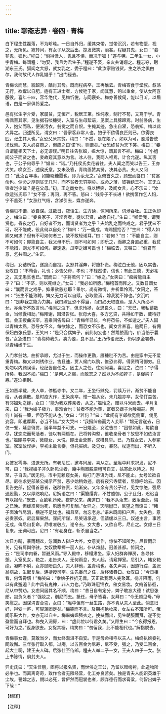 ```yaml
---
---
---
```

title: 聊斋志异 · 卷四 · 青梅
---

白下程生性磊落，不为畛畦。一日自外归，缓其束带，觉带沉沉，若有物堕，视之，无所见。宛转间，有女子从衣后出，掠发微笑，丽甚。程疑其鬼，女曰：“妾非鬼，狐也。”程曰：“倘得佳人，鬼且不惧，而况于狐！”遂与狎。二年生一女，小字青梅。每谓程：“勿娶，我且为君生子。”程遂不娶，亲友共诮姗之。程志夺，聘湖东王氏。狐闻之大怒，就女乳之，委于程曰：“此汝家赔钱货，生之杀之俱由尔，我何故代人作乳媪乎！”出门径去。

青梅长而慧，貌韶秀，酷肖其母。既而程病卒，王再醮去。青梅寄食于堂叔。叔荡无行，欲鬻以自肥。适有王进士者，方候铨于家，闻其慧，购以重金，使从女阿喜服役。喜年十四，容华绝代，见梅忻悦，与同寝处。梅亦善候伺，能以目听，以眉语，由是一家俱怜爱之。

邑有张生字介受，家屡贫，无恒产，税居王第。性纯孝，制行不苟，又笃于学。青梅偶至其家，见生据石啖糠粥，入室与生母絮语，见案上具豚蹄焉。时翁卧病，生入，抱父而私，便液污衣，翁觉之而自恨。生掩其迹，急出自濯，恐翁知。梅以此大异之。归述所见，谓女曰：“吾家客非常人也。娘子不欲得良匹则已，欲得良匹，张生其人也。”女恐父厌其贫。梅曰：“不然，是在娘子。如以为可，妾潜告使求伐焉。夫人必召商之，但应之曰‘诺’也，则谐矣。”女恐终贫为天下笑。梅曰：“妾自谓能相天下士，必无谬误。”明日往告张媪，媪大惊，谓其言不祥。梅曰：“小姐闻公子而贤之也，妾故窥其意以为言。冰人往，我两人袒焉，计合允遂。纵其否也，于公子何辱乎？”媪曰：“诺。”乃托侯氏卖花者往。夫人闻之而笑以告王，王亦大笑。唤女至，述侯氏意。女未及答，青梅亟赞其贤，决其必贵。夫人又问曰：“此汝百年事。如能啜糠覈也，即为汝允之。”女俯首久之，顾壁而答曰：“贫富命也。倘命之厚则贫无几时，而不贫者无穷期矣。或命之薄，彼锦绣王孙，其无立锥者岂少哉？是在父母。”初，王之商女也，将以博笑，及闻女言，心不乐曰：“汝欲适张氏耶？”女不答；再问，再不答。怒曰：“贱骨子不长进！欲携筐作乞人妇，宁不羞死！”女涨红气结，含涕引去，媒亦遂奔。

青梅见不谐，欲自谋。过数日，夜诣生，生方读，惊问所来，词涉吞吐。生正色却之，梅泣曰：“妾良家子，非淫奔者，徒以君贤，故愿自托。”生曰：“卿爱我，谓我贤也。昏夜之行，自好者不为，而谓贤者为之乎？夫始乱之而终成之，君子犹曰不可，况不能成，役此何以自处？”梅曰：“万一能成，肯赐援拾否？”生曰：“得人如卿又何求？但有不可如何者三，故不敢轻诺耳。”曰：“若何？”曰：“不能自主，则不可如何；即能自主，我父母不乐，则不可如何；即乐之，而卿之身直必重，我贫不能措，则尤不可如何。卿速退，瓜李之嫌可畏也！”梅临去，又嘱曰：“倘君有意，乞共图之。”生诺。

梅归，女诘所往，遂跪而自投。女怒其淫奔，将施扑责。梅泣白无他，因以实告。女叹曰：“不苟合，礼也；必告父母，孝也；不轻然诺，信也；有此三德，天必祐之，其无患贫也已。”既而曰：“子将若何？”曰：“嫁之。”女笑曰：“痴婢能自主乎？”曰：“不济，则以死继之。”女曰：“我必如所愿。”梅稽首而拜之。又数日谓女曰：“曩而言之戏乎，抑果欲慈悲耶？果尔，尚有微情，并祈垂怜焉。”女问之，答曰：“张生不能致聘，婢又无力可以自赎，必取盈焉，嫁我犹不嫁也。”女沉吟曰：“是非我之能为力矣。我曰嫁且恐不得当，而曰必无取直焉，是大人所必不允，亦余所不敢言也。”梅闻之泣下，但求怜拯，女思良久，曰：“无已，我私蓄数金，当倾囊相助。”梅拜谢，因潜告张。张母大喜，多方乞贷，共得如干数，藏待好音。会王授曲沃宰，喜乘间告母曰：“青梅年已长，今将莅任，不如遣之。”夫人固以青梅太黠，恐导女不义，每欲嫁之，而恐女不乐也，闻女言甚喜。逾两日，有佣保妇白张氏意，王笑曰：“是只合偶婢子，前此何妄也！然鬻媵高门，价当倍于曩昔。”女急进曰：“青梅待我久，卖为妾，良不忍。”王乃传语张氏，仍以原金署券，以青梅嫔于生。

入门孝翁姑，曲折承顺，尤过于生，而操作更勤，餍糠秕不为苦。由是家中无不爱重青梅。梅又以刺绣作业，售且速，贾人候门以购，惟恐弗得。得资稍可御穷。且劝勿以内顾误读，经纪皆自任之。因主人之任，往别阿喜。喜见之，泣曰：“子得所矣，我固不如。”梅曰：“是何人之赐，而敢忘之？然以为不如婢子，是促婢子寿。”遂泣相别。

王如晋半载，夫人卒，停柩寺中。又二年，王坐行赇免，罚赎万计，渐贫不能自给，从者逃散。是时疫大作，王染疾卒。惟一媪从女，未几媪亦卒，女伶仃益苦。有邻媪劝之嫁，女曰：“能为我双葬亲者，从之。”媪怜之，赠以斗米而去。半月复来，曰：“我为娘子极力，事难合也：贫者不能为葬，富者又嫌子为陵夷嗣。奈何！尚有一策，但恐不能从也。”女曰：“若何？”曰：“此间有李郎欲觅侧室，倘见姿容，即遣厚葬，必当不惜。”女大哭曰：“我搢绅裔而为人妾耶！”媪无言遂去，日仅一餐，延息待贾，居半年益不可支。一日媪至，女泣告曰：“困顿如此，每欲自尽，犹恋恋而苟活者，徒以有两柩在。己将转沟壑，谁收亲骨者？故思不如依汝言也。”媪即导李来，微窥女，大悦。即出金营葬，双槥具举。已，乃载女去，入参冢室。冢室故悍妒，李初未敢言妾，但托买婢。及见女，暴怒，杖逐而出，不听入门。

女披发零涕，进退无所。有老尼过，邀与同居，喜从之。至庵中拜求祝发，尼不可，曰：“我视娘子非久卧风尘者，庵中陶器脱粟粗可自支，姑寄此以待之。时至，子自去。”居无何，市中无赖窥女美，每打门游语为戏，尼不能止。女号泣欲自尽。尼往求吏部某公揭示严禁，恶少始稍敛迹。后有夜穴寺壁者，尼惊呼始去。因复告吏部，捉得首恶者，送郡笞责，始渐安。又年余有贵公子过，见女惊绝，强尼通殷勤，又以厚赂啖尼。尼婉语之曰：“渠簪缨胄，不甘媵御。公子且归，迟迟当有以报命。”既去，女欲乳药死。夜梦父来，疾道曰：“我不从汝志，致汝至此，悔之已晚。但缓须臾勿死，夙愿尚可复酬。”女异之。天明盥已，尼望之而惊曰：“睹子面浊气尽消，横逆不足忧也。福且至，勿忘老身。”语未既闻扣户声。女失色，意必贵家奴。尼启扉果然。骤问所谋，尼笑语承迎，但请缓以三日。奴述主言，事若无成，俾尼自复命。尼唯唯敬应，谢令去。女大悲，又欲自尽，尼止之。女虑三日复来，无词可应。尼曰：“有老身在，斩杀自当之。”

次日方晡，暴雨翻盆，忽闻数人挝户大哗。女意变作，惊怯不知所为。尼冒雨启关，见有肩舆停驻，女奴数辈捧一丽人出，仆从煊赫，冠盖甚都。惊问之，云：“是司李内眷，暂避风雨。”导入殿中，移榻肃坐。家人妇群奔禅房，各寻休憩。入室见女，艳之，走告夫人。无何雨息，夫人起，请窥禅室。尼引入，睹女艳绝，凝眸不瞬，女亦顾盼良久。夫人非他，盖青梅也。各失声哭，因道行踪，盖张翁病故，生起复后，连捷授司李。生先奉母之任，后移诸眷口。女叹曰：“今日相看，何啻霄壤！”梅笑曰：“幸娘子挫折无偶，天正欲我两人完聚耳。徜非阻雨，何以有此邂逅？此中具有鬼神，非人力也。”乃取珠冠锦衣，催女易妆。女俯首徘徊，尼从中赞劝。女虑同居其名不顺，梅曰：“昔日自有定分，婢子敢忘大德！试思张郎，岂负义者？”强妆之，别尼而去。抵任，母子皆喜。女拜曰：“今无颜见母。”母笑慰之。因谋涓吉合卺，女曰：“庵中但有一丝生路，亦不肯从夫人至此。倘念旧好，得受一庐，可容蒲团足矣。”梅笑而不言。及期抱艳妆来，女左右不知所可。俄闻乐鼓大作，女亦无以自主。梅率婢媪强衣之，挽扶而出，见生朝服而拜，遂不觉盈盈而自拜也。梅曳入洞房，曰：“虚此位以待君久矣。”又顾生曰：“今夜得报恩，可好为之。”返身欲去。女捉其裾，梅笑曰：“勿留我，此不能相代也。”解指脱去。

青梅事女谨，莫敢当夕，而女终渐沮不自安。于是母命相呼以夫人。梅终执婢妾礼罔敢懈。三年张行取入都，过庵，以五百金为尼寿，尼不受，强之，乃受二百金，起大士祠，建王夫人碑。后张仕至侍郎。程夫人举二子一女，王夫人四子一女。张上书陈情，俱封夫人。

异史氏曰：“天生佳丽，固将以报名贤，而世俗之王公，乃留以赠绔袴，此造物所必争也。而离离奇奇，致作合者无限经营，化工亦良苦矣。独是青夫人能识英雄于尘埃，誓嫁之志，期以必死，曾俨然而冠裳也者，顾弃德行而求膏粱，何智出婢子下哉！”

【翻译】

【注释】

